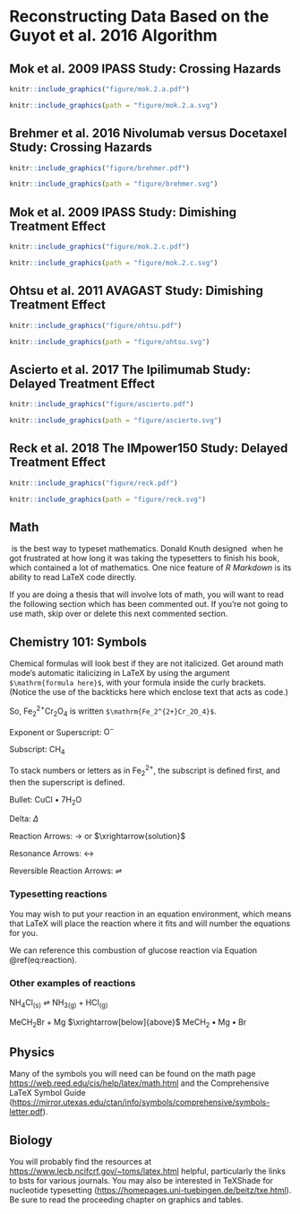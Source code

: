 # Reconstructing Data Based on the Guyot et al. 2016 Algorithm {#math-sci}

<!-- Required to number equations in HTML files -->
<script type="text/x-mathjax-config">
MathJax.Hub.Config({
  TeX: { equationNumbers: { autoNumber: "AMS" } }
});
</script>

## Mok et al. 2009 IPASS Study: Crossing Hazards

```r
knitr::include_graphics("figure/mok.2.a.pdf")
```

```r
knitr::include_graphics(path = "figure/mok.2.a.svg")
```

\clearpage 

## Brehmer et al. 2016 Nivolumab versus Docetaxel Study: Crossing Hazards

```r
knitr::include_graphics("figure/brehmer.pdf")
```

```r
knitr::include_graphics(path = "figure/brehmer.svg")
```

\clearpage 

## Mok et al. 2009 IPASS Study: Dimishing Treatment Effect

```r
knitr::include_graphics("figure/mok.2.c.pdf")
```

```r
knitr::include_graphics(path = "figure/mok.2.c.svg")
```

\clearpage 

## Ohtsu et al. 2011 AVAGAST Study: Dimishing Treatment Effect

```r
knitr::include_graphics("figure/ohtsu.pdf")
```

```r
knitr::include_graphics(path = "figure/ohtsu.svg")
```

\clearpage 

## Ascierto et al. 2017 The Ipilimumab Study: Delayed Treatment Effect

```r
knitr::include_graphics("figure/ascierto.pdf")
```

```r
knitr::include_graphics(path = "figure/ascierto.svg")
```

\clearpage 

## Reck et al. 2018 The IMpower150 Study: Delayed Treatment Effect

```r
knitr::include_graphics("figure/reck.pdf")
```

```r
knitr::include_graphics(path = "figure/reck.svg")
```

## Math

\TeX\ is the best way to typeset mathematics. Donald Knuth designed \TeX\ when he got frustrated at how long it was taking the typesetters to finish his book, which contained a lot of mathematics.  One nice feature of _R Markdown_ is its ability to read LaTeX code directly.

If you are doing a thesis that will involve lots of math, you will want to read the following section which has been commented out. If you're not going to use math, skip over or delete this next commented section.


<!-- MATH and PHYSICS majors: Uncomment the following section -->
<!--
$$\sum_{j=1}^n (\delta\theta_j)^2 \leq {{\beta_i^2}\over{\delta_i^2 + \rho_i^2}}
\left[ 2\rho_i^2 + {\delta_i^2\beta_i^2\over{\delta_i^2 + \rho_i^2}} \right] \equiv \omega_i^2
$$

From Informational Dynamics, we have the following (Dave Braden):

After _n_ such encounters the posterior density for $\theta$ is

$$
\pi(\theta|X_1< y_1,\dots,X_n<y_n) \varpropto \pi(\theta) \prod_{i=1}^n\int_{-\infty}^{y_i}
   \exp\left(-{(x-\theta)^2\over{2\sigma^2}}\right)\ dx
$$

Another equation:

$$\det\left|\,\begin{matrix}%
c_0&c_1\hfill&c_2\hfill&\ldots&c_n\hfill\cr
c_1&c_2\hfill&c_3\hfill&\ldots&c_{n+1}\hfill\cr
c_2&c_3\hfill&c_4\hfill&\ldots&c_{n+2}\hfill\cr
\,\vdots\hfill&\,\vdots\hfill&
  \,\vdots\hfill&&\,\vdots\hfill\cr
c_n&c_{n+1}\hfill&c_{n+2}\hfill&\ldots&c_{2n}\hfill\cr
\end{matrix}\right|>0$$


Lapidus and Pindar, Numerical Solution of Partial Differential Equations in Science and
Engineering.  Page 54

$$
\int_t\left\{\sum_{j=1}^3 T_j \left({d\phi_j\over dt}+k\phi_j\right)-kT_e\right\}w_i(t)\ dt=0,
   \qquad\quad i=1,2,3.
$$

L\&P  Galerkin method weighting functions.  Page 55

$$
\sum_{j=1}^3 T_j\int_0^1\left\{{d\phi_j\over dt} + k\phi_j\right\} \phi_i\ dt
   = \int_{0}^1k\,T_e\phi_idt, \qquad i=1,2,3 $$

Another L\&P (p145)

$$
\int_{-1}^1\!\int_{-1}^1\!\int_{-1}^1 f\big(\xi,\eta,\zeta\big)
   = \sum_{k=1}^n\sum_{j=1}^n\sum_{i=1}^n w_i w_j w_k f\big( \xi,\eta,\zeta\big).
$$

Another L\&P (p126)

$$
\int_{A_e} (\,\cdot\,) dx dy = \int_{-1}^1\!\int_{-1}^1 (\,\cdot\,) \det[J] d\xi d\eta.
$$
-->

## Chemistry 101: Symbols

Chemical formulas will look best if they are not italicized. Get around math mode's automatic italicizing in LaTeX by using the argument `$\mathrm{formula here}$`, with your formula inside the curly brackets.  (Notice the use of the backticks here which enclose text that acts as code.)

So, $\mathrm{Fe_2^{2+}Cr_2O_4}$ is written `$\mathrm{Fe_2^{2+}Cr_2O_4}$`.

<!--
The \noindent command below does what you'd expect:  it forces the current line/paragraph to not indent. This was done here to match the format of the LaTeX thesis PDF.
-->

\noindent Exponent or Superscript: $\mathrm{O^-}$

\noindent Subscript: $\mathrm{CH_4}$

To stack numbers or letters as in $\mathrm{Fe_2^{2+}}$, the subscript is defined first, and then the superscript is defined.

\noindent Bullet: CuCl $\bullet$ $\mathrm{7H_{2}O}$


\noindent Delta: $\Delta$

\noindent Reaction Arrows: $\longrightarrow$ or  $\xrightarrow{solution}$

\noindent Resonance Arrows: $\leftrightarrow$

\noindent Reversible Reaction Arrows: $\rightleftharpoons$

### Typesetting reactions

You may wish to put your reaction in an equation environment, which means that LaTeX will place the reaction where it fits and will number the equations for you. 

\begin{equation}
  \mathrm{C_6H_{12}O_6  + 6O_2} \longrightarrow \mathrm{6CO_2 + 6H_2O}
  (\#eq:reaction)
\end{equation}

We can reference this combustion of glucose reaction via Equation \@ref(eq:reaction).

### Other examples of reactions

$\mathrm{NH_4Cl_{(s)}}$ $\rightleftharpoons$ $\mathrm{NH_{3(g)}+HCl_{(g)}}$

\noindent $\mathrm{MeCH_2Br + Mg}$ $\xrightarrow[below]{above}$ $\mathrm{MeCH_2\bullet Mg \bullet Br}$

## Physics

Many of the symbols you will need can be found on the math page <https://web.reed.edu/cis/help/latex/math.html> and the Comprehensive LaTeX Symbol Guide (<https://mirror.utexas.edu/ctan/info/symbols/comprehensive/symbols-letter.pdf>).

## Biology

You will probably find the resources at <https://www.lecb.ncifcrf.gov/~toms/latex.html> helpful, particularly the links to bsts for various journals. You may also be interested in TeXShade for nucleotide typesetting (<https://homepages.uni-tuebingen.de/beitz/txe.html>).  Be sure to read the proceeding chapter on graphics and tables.

